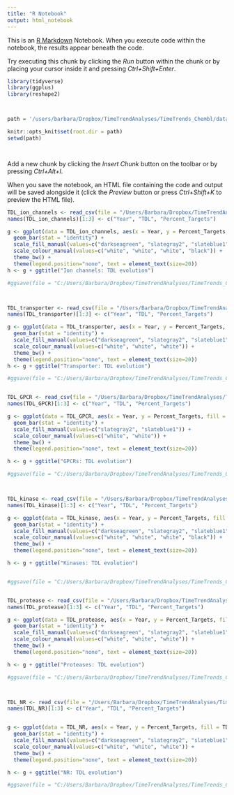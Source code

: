 ```yaml
---
title: "R Notebook"
output: html_notebook
---
```


This is an [R Markdown](http://rmarkdown.rstudio.com) Notebook. When you execute code within the notebook, the results appear beneath the code. 

Try executing this chunk by clicking the *Run* button within the chunk or by placing your cursor inside it and pressing *Ctrl+Shift+Enter*. 

```r



library(tidyverse)
library(ggplus)
library(reshape2)



path = '/users/barbara/Dropbox/TimeTrendAnalyses/TimeTrends_Chembl/data_from_knime'

knitr::opts_knit$set(root.dir = path)
setwd(path)




```

Add a new chunk by clicking the *Insert Chunk* button on the toolbar or by pressing *Ctrl+Alt+I*.

When you save the notebook, an HTML file containing the code and output will be saved alongside it (click the *Preview* button or press *Ctrl+Shift+K* to preview the HTML file).
```r


TDL_ion_channels <- read_csv(file = "/Users/Barbara/Dropbox/TimeTrendAnalyses/TimeTrends_Chembl/data_from_knime/Ion_channels_TDLperyear.csv") %>% select(-"No_targets", -"Sum(No_targets)") 
names(TDL_ion_channels)[1:3] <- c("Year", "TDL", "Percent_Targets")

g <- ggplot(data = TDL_ion_channels, aes(x = Year, y = Percent_Targets, fill = TDL, color = TDL)) +
  geom_bar(stat = "identity") + 
  scale_fill_manual(values=c("darkseagreen", "slategray2", "slateblue1", "black")) +
  scale_colour_manual(values=c("white", "white", "white", "black")) +
  theme_bw() +
  theme(legend.position="none", text = element_text(size=20))
h <- g + ggtitle("Ion channels: TDL evolution")

#ggsave(file = "C:/Users/Barbara/Dropbox/TimeTrendAnalyses/TimeTrends_Chembl/Results/Target_popularity/TDL_evolution_ion_channels.tiff", dpi = 300, device = "tiff")



TDL_transporter <- read_csv(file = "/Users/Barbara/Dropbox/TimeTrendAnalyses/TimeTrends_Chembl/data_from_knime/Transporter_TDLperyear.csv") %>% select(-"No_targets", -"Sum(No_targets)") 
names(TDL_transporter)[1:3] <- c("Year", "TDL", "Percent_Targets")

g <- ggplot(data = TDL_transporter, aes(x = Year, y = Percent_Targets, fill = TDL, color = TDL)) +
  geom_bar(stat = "identity") + 
  scale_fill_manual(values=c("darkseagreen", "slategray2", "slateblue1")) +
  scale_colour_manual(values=c("white", "white", "white")) +
  theme_bw() +
  theme(legend.position="none", text = element_text(size=20))
h <- g + ggtitle("Transporter: TDL evolution")

#ggsave(file = "C:/Users/Barbara/Dropbox/TimeTrendAnalyses/TimeTrends_Chembl/Results/Target_popularity/TDL_evolution_transporter.tiff", dpi = 300, device = "tiff")


TDL_GPCR <- read_csv(file = "/Users/Barbara/Dropbox/TimeTrendAnalyses/TimeTrends_Chembl/data_from_knime/GPCR_TDLperyear.csv") %>% select(-"No_targets", -"Sum(No_targets)") 
names(TDL_GPCR)[1:3] <- c("Year", "TDL", "Percent_Targets")

g <- ggplot(data = TDL_GPCR, aes(x = Year, y = Percent_Targets, fill = TDL, color = TDL)) +
  geom_bar(stat = "identity") + 
  scale_fill_manual(values=c("slategray2", "slateblue1")) +
  scale_colour_manual(values=c("white", "white")) +
  theme_bw() +
  theme(legend.position="none", text = element_text(size=20))

h <- g + ggtitle("GPCRs: TDL evolution")

#ggsave(file = "C:/Users/Barbara/Dropbox/TimeTrendAnalyses/TimeTrends_Chembl/Results/Target_popularity/TDL_evolution_GPCR.tiff", dpi = 300, device = "tiff")



TDL_kinase <- read_csv(file = "/Users/Barbara/Dropbox/TimeTrendAnalyses/TimeTrends_Chembl/data_from_knime/Kinase_TDLperyear.csv") %>% select(-"No_targets", -"Sum(No_targets)") 
names(TDL_kinase)[1:3] <- c("Year", "TDL", "Percent_Targets")

g <- ggplot(data = TDL_kinase, aes(x = Year, y = Percent_Targets, fill = TDL, color = TDL)) +
  geom_bar(stat = "identity") + 
  scale_fill_manual(values=c("darkseagreen", "slategray2", "slateblue1", "black")) +
  scale_colour_manual(values=c("white", "white", "white", "black")) +
  theme_bw() +
  theme(legend.position="none", text = element_text(size=20))

h <- g + ggtitle("Kinases: TDL evolution")


#ggsave(file = "C:/Users/Barbara/Dropbox/TimeTrendAnalyses/TimeTrends_Chembl/Results/Target_popularity/TDL_evolution_Kinase.tiff", dpi = 300, device = "tiff")


TDL_protease <- read_csv(file = "/Users/Barbara/Dropbox/TimeTrendAnalyses/TimeTrends_Chembl/data_from_knime/Protease_TDLperyear.csv") %>% select(-"No_targets", -"Sum(No_targets)") 
names(TDL_protease)[1:3] <- c("Year", "TDL", "Percent_Targets")

g <- ggplot(data = TDL_protease, aes(x = Year, y = Percent_Targets, fill = TDL, color = TDL)) +
  geom_bar(stat = "identity") + 
  scale_fill_manual(values=c("darkseagreen", "slategray2", "slateblue1")) +
  scale_colour_manual(values=c("white", "white", "white")) +
  theme_bw() +
  theme(legend.position="none", text = element_text(size=20))

h <- g + ggtitle("Proteases: TDL evolution")

#ggsave(file = "C:/Users/Barbara/Dropbox/TimeTrendAnalyses/TimeTrends_Chembl/Results/Target_popularity/TDL_evolution_Protease.tiff", dpi = 300, device = "tiff")



TDL_NR <- read_csv(file = "/Users/Barbara/Dropbox/TimeTrendAnalyses/TimeTrends_Chembl/data_from_knime/NR_TDLperyear.csv") %>% select(-"No_targets", -"Sum(No_targets)") 
names(TDL_NR)[1:3] <- c("Year", "TDL", "Percent_Targets")


g <- ggplot(data = TDL_NR, aes(x = Year, y = Percent_Targets, fill = TDL, color = TDL)) +
  geom_bar(stat = "identity") + 
  scale_fill_manual(values=c("darkseagreen", "slategray2", "slateblue1")) +
  scale_colour_manual(values=c("white", "white", "white")) +
  theme_bw() +
  theme(legend.position="none", text = element_text(size=20))

h <- g + ggtitle("NR: TDL evolution")

#ggsave(file = "C:/Users/Barbara/Dropbox/TimeTrendAnalyses/TimeTrends_Chembl/Results/Target_popularity/TDL_evolution_NR.tiff", dpi = 300, device = "tiff")



```

